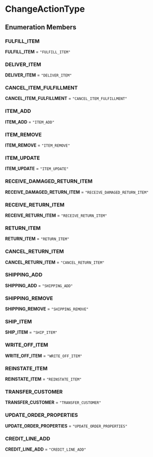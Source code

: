 
# ChangeActionType

## Enumeration Members

### FULFILL\_ITEM

 **FULFILL\_ITEM** = `"FULFILL_ITEM"`

### DELIVER\_ITEM

 **DELIVER\_ITEM** = `"DELIVER_ITEM"`

### CANCEL\_ITEM\_FULFILLMENT

 **CANCEL\_ITEM\_FULFILLMENT** = `"CANCEL_ITEM_FULFILLMENT"`

### ITEM\_ADD

 **ITEM\_ADD** = `"ITEM_ADD"`

### ITEM\_REMOVE

 **ITEM\_REMOVE** = `"ITEM_REMOVE"`

### ITEM\_UPDATE

 **ITEM\_UPDATE** = `"ITEM_UPDATE"`

### RECEIVE\_DAMAGED\_RETURN\_ITEM

 **RECEIVE\_DAMAGED\_RETURN\_ITEM** = `"RECEIVE_DAMAGED_RETURN_ITEM"`

### RECEIVE\_RETURN\_ITEM

 **RECEIVE\_RETURN\_ITEM** = `"RECEIVE_RETURN_ITEM"`

### RETURN\_ITEM

 **RETURN\_ITEM** = `"RETURN_ITEM"`

### CANCEL\_RETURN\_ITEM

 **CANCEL\_RETURN\_ITEM** = `"CANCEL_RETURN_ITEM"`

### SHIPPING\_ADD

 **SHIPPING\_ADD** = `"SHIPPING_ADD"`

### SHIPPING\_REMOVE

 **SHIPPING\_REMOVE** = `"SHIPPING_REMOVE"`

### SHIP\_ITEM

 **SHIP\_ITEM** = `"SHIP_ITEM"`

### WRITE\_OFF\_ITEM

 **WRITE\_OFF\_ITEM** = `"WRITE_OFF_ITEM"`

### REINSTATE\_ITEM

 **REINSTATE\_ITEM** = `"REINSTATE_ITEM"`

### TRANSFER\_CUSTOMER

 **TRANSFER\_CUSTOMER** = `"TRANSFER_CUSTOMER"`

### UPDATE\_ORDER\_PROPERTIES

 **UPDATE\_ORDER\_PROPERTIES** = `"UPDATE_ORDER_PROPERTIES"`

### CREDIT\_LINE\_ADD

 **CREDIT\_LINE\_ADD** = `"CREDIT_LINE_ADD"`
